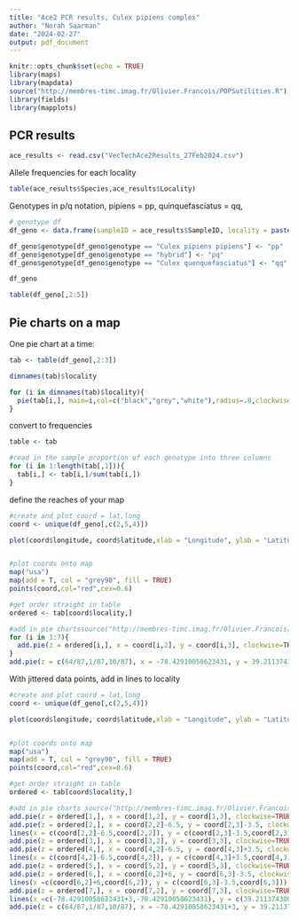 ```yaml
---
title: "Ace2 PCR results, Culex pipiens complex"
author: "Norah Saarman"
date: "2024-02-27"
output: pdf_document
---
```


```r
knitr::opts_chunk$set(echo = TRUE)
library(maps)
library(mapdata)
source("http://membres-timc.imag.fr/Olivier.Francois/POPSutilities.R")
library(fields)
library(mapplots)
```

## PCR results

```r
ace_results <- read.csv("VecTechAce2Results_27Feb2024.csv")
```

Allele frequencies for each locality

```r
table(ace_results$Species,ace_results$Locality)
```
Genotypes in p/q notation, pipiens = pp, quinquefasciatus = qq, 

```r
# genotype df
df_geno <- data.frame(sampleID = ace_results$SampleID, locality = paste0(substr(ace_results$SampleID,1,3),"-",substr(ace_results$SampleID,4,5)), genotype = ace_results$Species, latitude = ace_results$Latitude, longitude = ace_results$Longitude)

df_geno$genotype[df_geno$genotype == "Culex pipiens pipiens"] <- "pp"
df_geno$genotype[df_geno$genotype == "hybrid"] <- "pq"
df_geno$genotype[df_geno$genotype == "Culex quenquefasciatus"] <- "qq"

df_geno

table(df_geno[,2:5])
```

## Pie charts on a map

One pie chart at a time:
```r
tab <- table(df_geno[,2:3])

dimnames(tab)$locality

for (i in dimnames(tab)$locality){
  pie(tab[i,], main=i,col=c("black","grey","white"),radius=.8,clockwise=TRUE,labels = NA)
}
```
convert to frequencies
```r
table <- tab

#read in the sample proportion of each genotype into three columns
for (i in 1:length(tab[,1])){
  tab[i,] <- tab[i,]/sum(tab[i,])
}
```


define the reaches of your map
```r

#create and plot coord = lat,long
coord <- unique(df_geno[,c(2,5,4)])

plot(coord$longitude, coord$latitude,xlab = "Longitude", ylab = "Latitude")


#plot coords onto map
map("usa")
map(add = T, col = "grey90", fill = TRUE)
points(coord,col="red",cex=0.6)

#get order straight in table
ordered <- tab[coord$locality,]

#add in pie chartssource("http://membres-timc.imag.fr/Olivier.Francois/Conversion.R")
for (i in 1:7){
  add.pie(z = ordered[i,], x = coord[i,2], y = coord[i,3], clockwise=TRUE, labels = "", col = c("black","grey","white"), cex = 3, radius = 3 )
}
add.pie(z = c(64/87,1/87,10/87), x = -78.42910058623431, y = 39.21137430019763, clockwise=TRUE, labels = "", col = c("black","grey","white"), cex = 3, radius = 3 )
```
With jittered data points, add in lines to locality
```r
#create and plot coord = lat,long
coord <- unique(df_geno[,c(2,5,4)])

plot(coord$longitude, coord$latitude,xlab = "Longitude", ylab = "Latitude")


#plot coords onto map
map("usa")
map(add = T, col = "grey90", fill = TRUE)
points(coord,col="red",cex=0.6)

#get order straight in table
ordered <- tab[coord$locality,]

#add in pie charts source("http://membres-timc.imag.fr/Olivier.Francois/Conversion.R")
add.pie(z = ordered[1,], x = coord[1,2], y = coord[1,3], clockwise=TRUE, labels = "", col = c("black","grey","white"), cex = 3, radius = 3 )
add.pie(z = ordered[2,], x = coord[2,2]-6.5, y = coord[2,3]-3.5, clockwise=TRUE, labels = "", col = c("black","grey","white"), cex = 3, radius = 3 )
lines(x = c(coord[2,2]-6.5,coord[2,2]), y = c(coord[2,3]-3.5,coord[2,3]))
add.pie(z = ordered[3,], x = coord[3,2], y = coord[3,3], clockwise=TRUE, labels = "", col = c("black","grey","white"), cex = 3, radius = 3 )
add.pie(z = ordered[4,], x = coord[4,2]-6.5, y = coord[4,3]+3.5, clockwise=TRUE, labels = "", col = c("black","grey","white"), cex = 3, radius = 3 )
lines(x = c(coord[4,2]-6.5,coord[4,2]), y = c(coord[4,3]+3.5,coord[4,3]))
add.pie(z = ordered[5,], x = coord[5,2], y = coord[5,3], clockwise=TRUE, labels = "", col = c("black","grey","white"), cex = 3, radius = 3 )
add.pie(z = ordered[6,], x = coord[6,2]+6, y = coord[6,3]-3.5, clockwise=TRUE, labels = "", col = c("black","grey","white"), cex = 3, radius = 3 )
lines(x =c(coord[6,2]+6,coord[6,2]), y = c(coord[6,3]-3.5,coord[6,3]))
add.pie(z = ordered[7,], x = coord[7,2], y = coord[7,3], clockwise=TRUE, labels = "", col = c("black","grey","white"), cex = 3, radius = 3 )
lines(x =c(-78.42910058623431+3,-78.42910058623431), y = c(39.21137430019763-9,39.21137430019763))
add.pie(z = c(64/87,1/87,10/87), x = -78.42910058623431+3, y = 39.21137430019763-9, clockwise=TRUE, labels = "", col = c("black","grey","white"), cex = 3, radius = 3 )

```